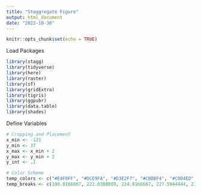 ```yaml
---
title: "Staggregate Figure"
output: html_document
date: "2022-10-30"
---
```


```r
knitr::opts_chunk$set(echo = TRUE)
```


Load Packages
```r
library(stagg)
library(tidyverse)
library(here)
library(raster)
library(sf)
library(gridExtra)
library(tigris)
library(ggpubr)
library(data.table)
library(shades)
```

Define Variables
```r
# Cropping and Placement
x_min <- -121
y_min <- 37
x_max <- x_min + 2
y_max <- y_min + 2
y_int <- .1

# Color Scheme
temp_colors <- c("#E4F0FF", "#DCE9FA", "#D3E2F7", "#CBDBF4", "#C0D4ED", "#B8CDE8", "#AFC6E6", "#A7BFE3", "#9CB8DF", "#93B1D7", "#8AA4CD", "#7F9BC3", "#7591B9", "#607BA5", "#56719C", "#4D6591", "#415C87", "#39517F", "#2F4775", "#26436F", "#254F77", "#275B80", "#27678A", "#287593", "#438190", "#648D89", "#879A84", "#ABA87D", "#C2AB75", "#C19D61", "#C38A53", "#BE704C", "#AF4D4E", "#9F294C", "#87203E", "#6C1531", "#560C25", "#3D0216")
temp_breaks <- c(199.8166667, 222.0388889, 224.8166667, 227.5944444, 230.3722222, 233.15, 235.9277778, 238.7055556, 241.4833333, 244.2611111, 247.0388889, 249.8166667, 252.5944444, 255.3722222, 258.15, 260.9277778, 263.7055556, 266.4833333, 269.2611111, 272.0388889, 274.8166667, 277.5944444, 280.3722222, 283.15, 285.9277778, 288.7055556, 291.4833333, 294.2611111, 297.0388889, 299.8166667, 302.5944444, 305.3722222, 308.15, 310.9277778, 313.7055556, 316.4833333, 319.2611111, 322.0388889)

```

